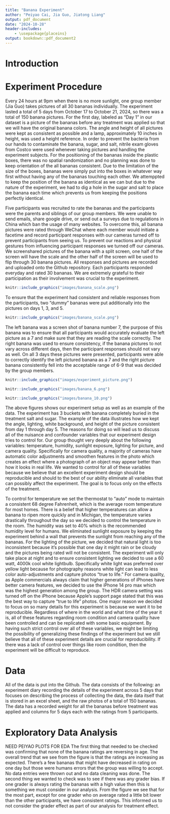 ```yaml
---
title: "Banana Experiment"
author: "Peiyao Cai, Jia Guo, Jiatong Liang"
output: pdf_document
date: "2024-10-28"
header-includes:
    - \usepackage{placeins}
output: bookdown::pdf_document2
---
```


# Introduction

# Experiment Procedure
Every 24 hours at 9pm when there is no more sunlight, one group member (Jia Guo) takes pictures of all 30 bananas individually. The experiment lasted a total of 5 days from October 17 to October 21, 2024, so there was a total of 150 banana pictures. For the first day, labeled as "Day 1" in our dataset is a picture of the bananas before any treatment was applied so that we will have the original banana colors. The angle and height of all pictures were kept as consistent as possible and a lamp, approximately 10 inches in height, was used a height reference. In order to prevent the bacteria from our hands to contaminate the banana, sugar, and salt, nitrile exam gloves from Costco were used whenever taking pictures and handling the experiment subjects. For the positioning of the bananas inside the plastic boxes, there was no spatial randomization and no planning was done to keep orientation of the all bananas consistent. Due to the limitation of the size of the boxes, bananas were simply put into the boxes in whatever way first without having any of the bananas touching each other. We attemppted to keep the position of the banana as identical as we can but due to the nature of the experiment, we had to dig a hole in the sugar and salt to place the banana each time which prevents us from keeping the positions perfectly identical.

Five participants was recruited to rate the bananas and the participants were the parents and siblings of our group members. We were unable to send emails, share google drive, or send out a surveys due to regulations in China which ban the usage of many websites. To overcome this, all banana pictures were rated through WeChat where each member would initiate a facetime and record participant responses with our cameras turned off to prevent participants from seeing us. To prevent our reactions and physical gestures from influencing participant responses we turned off our cameras. We screenshared pictures of the banana with a split screen, one half of the screen will have the scale and the other half of the screen will be used to flip through 30 banana pictures. All responses and pictures are recorded and uploaded onto the Github repository. Each participants responded everyday and rated 30 bananas. We are extremely grateful to their participation as their involvement was crucial to the experiment.  

```r
knitr::include_graphics("images/banana_scale.png")
```

To ensure that the experiment had consistent and reliable responses from the participants, two "dummy" bananas were put additionally into the pictures on days 1, 3, and 5.

```r
knitr::include_graphics("images/banana_scale.png")
```

The left banana was a screen shot of banana number 7, the purpose of this banana was to ensure that all participants would accurately evaluate the left picture as a 7 and make sure that they are reading the scale correctly. The right banana was used to ensure consistency, if the banana pictures to not vary across different days, then the participant responses should not vary as well. On all 3 days these pictures were presented, participants were able to correctly identify the left pictured banana as a 7 and the right picture banana consistently fell into the acceptable range of 6-9 that was decided by the group members. 

```r
knitr::include_graphics("images/experiment_picture.png")
```

```r
knitr::include_graphics("images/banana_6.png")
```

```r
knitr::include_graphics("images/banana_10.png")
```

The above figures shows our experiment setup as well as an example of the data. The experiment has 3 buckets with banana completely buried in the treatment salt and sugar. The example of the data illustrates how we kept the angle, lighting, white background, and height of the picture consistent from day 1 through day 5. The reasons for doing so will lead us to discuss all of the nuisance and confounder variables that our experiment design tries to control for. Our group thought very deeply about the following variables: temperature, humidity, sunlight exposure, lighting for picture, and camera quality. Specifically for camera quality, a majority of cameras have automatic color adjustments and smoothen features in the photo which creates an effect where a photograph of an object may appear better than how it looks in real life. We wanted to control for all of these variables because we believe that an excellent experiment design should be reproducible and should to the best of our ability eliminate all variables that can possibly affect the experiment. The goal is to focus only on the effects of the treatment. 

To control for temperature we set the thermostat to "auto" mode to maintain a consistent 68 degree Fahrenheit, which is the average room temperature for most homes. There is a belief that higher temperatures can allow a banana to ripen more quickly and in Michigan, the temperature varies drastically throughout the day so we decided to control the temperature in the room. The humidity was set to 40\% which is the recommended humidity level for humans. We eliminated sunlight exposure by keeping the experiment behind a wall that prevents the sunlight from reaching any of the bananas. For the lighting of the picture, we decided that natural light is too inconsistent because it's possible that one day it might rain or be cloudy and the pictures being rated will not be consistent. The experiment will only take place at night and to ensure consistent lighting we decided to use a 60 watt, 4000k cool white lightbulb. Specifically white light was preferred over yellow light because for photography reasons white light can lead to less color auto-adjustments and capture photos "true to life." For camera quality, as Apple commercials always claim that higher generations of iPhones have better camera features, we decided to use the iPhone 14 pro max which was the highest generation among the group. The HDR camera setting was turned off on the iPhone because Apple's support page stated that this was the best way to capture "true to life" photos. One major reason we decided to focus on so many details for this experiment is because we want it to be reproducible. Regardless of where in the world and what time of the year it is, all of these features regarding room condition and camera quality have been controlled and can be replicated with some basic equipment. By having such strict control over all of these variables, we might be limiting the possibility of generalizing these findings of the experiment but we still believe that all of these experiment details are crucial for reproducibility. If there was a lack of control over things like room condition, then the experiment will be difficult to reproduce. 

# Data
All of the data is put into the Github. The data consists of the following: an experiment diary recording the details of the experiment across 5 days that focuses on describing the process of collecting the data, the data itself that is stored in an excel sheet, and the raw photos of a total of 150 bananas. The data has a recorded weight for all the bananas before treatment was applied and columns for 5 days each with the ratings from 5 participants. 

# Exploratory Data Analysis
NEED PEIYAO PLOTS FOR EDA
The first thing that needed to be checked was confirming that none of the banana ratings are reversing in age. The overall trend that we see from the figure is that the ratings are increasing as expected. There's a few bananas that might have decreased in rating on one day but those were humans errors that the group was willing to accept. No data entries were thrown out and no data cleaning was done. The second thing we wanted to check was to see if there was any grader bias. If one grader is always rating the bananas with a high value then this is something we must consider in our analysis. From the figure we see that for the most part, except for one grader who on average rated a little bit lower than the other participants, we have consistent ratings. This informed us to not consider the grader effect as part of our analysis for treatment effect. 